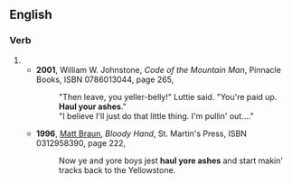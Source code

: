 {{see|haul someone's ashes}}
==English==
===Verb===
{{en-verb|hauls one's ashes|hauling one's ashes|hauled one's ashes|inf=to [[haul]] (one's) [[ashes]]}}
#{{rfdef}}
#*'''2001''', William W. Johnstone, ''Code of the Mountain Man'', Pinnacle Books, ISBN 0786013044, page 265,
#*:"Then leave, you yeller-belly!" Luttie said. "You're paid up. '''Haul your ashes'''."
#*:"I believe I'll just do that little thing. I'm pullin' out...."
#*'''1996''', [[w:Matt Braun|Matt Braun]], ''Bloody Hand'', St. Martin's Press, ISBN 0312958390, page 222,
#*:Now ye and yore boys jest '''haul yore ashes''' and start makin' tracks back to the Yellowstone.